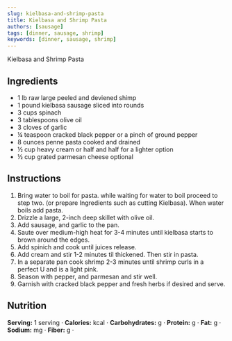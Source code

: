 ```yaml
---
slug: kielbasa-and-shrimp-pasta
title: Kielbasa and Shrimp Pasta
authors: [sausage]
tags: [dinner, sausage, shrimp]
keywords: [dinner, sausage, shrimp]
---
```


Kielbasa and Shrimp Pasta
<!-- <img src="/img/chicken-and-orzo-skillet.jpg" alt="Creamy Chicken And Orzo Skillet Picture" width="800" height="670" /> -->

<!-- truncate -->


## Ingredients
- 1 lb raw large peeled and deviened shimp
- 1 pound kielbasa sausage sliced into rounds
- 3 cups spinach
- 3 tablespoons olive oil
- 3 cloves of garlic
- ¼ teaspoon cracked black pepper or a pinch of ground pepper
- 8 ounces penne pasta cooked and drained
- ½ cup heavy cream or half and half for a lighter option
- ½ cup grated parmesan cheese optional

## Instructions 

1. Bring water to boil for pasta. while waiting for water to boil proceed to step two. (or prepare Ingredients such as cutting Kielbasa). When water boils add pasta.
2. Drizzle a large, 2-inch deep skillet with olive oil.
3. Add sausage, and garlic to the pan.
4. Saute over medium-high heat for 3-4 minutes until kielbasa
starts to brown around the edges.
5. Add spinich and cook until juices release.
6. Add cream and stir 1-2 minutes til thickened. Then stir in pasta.
7. In a separate pan cook shrimp 2-3 minutes until shrimp curls in a perfect U and is a light pink.
8. Season with pepper, and parmesan and stir well.
9. Garnish with cracked black pepper and fresh herbs if desired and serve.

## Nutrition
**Serving:** 1 serving · 
**Calories:** kcal · 
**Carbohydrates:** g · 
**Protein:** g · 
**Fat:** g · 
**Sodium:** mg · 
**Fiber:** g · 